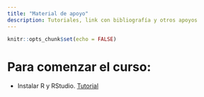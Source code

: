 ```yaml
---
title: "Material de apoyo"
description: Tutoriales, link con bibliografía y otros apoyos
---
```


```r
knitr::opts_chunk$set(echo = FALSE)
```

# Para comenzar el curso:

+ Instalar R y RStudio. [Tutorial](https://dadc1ucsh2021.netlify.app/material/instalarR.html)

